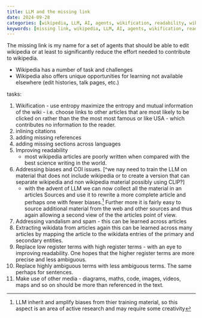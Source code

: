 ```yaml
---
title: LLM and the missing link
date: 2024-09-28
categories: [wikipedia, LLM, AI, agents, wikification, readability, wikidata, vandalism, spam, citations, references, sections, biases, COI, media]
keywords: [missing link, wikipedia, LLM, AI, agents, wikification, readability, wikidata, vandalism, spam, citations, references, sections, biases, COI, media]
---
```


The missing link is my name for a set of agents that should 
be able to edit wikipedia or at least to significantly reduce 
the effort needed to contribute to wikipedia.

- Wikipedia has a number of task and challenges 
- Wikipedia also offers unique opportunities for learning not
available elsewhere (edit histories, talk pages, etc.)

tasks:

1. Wikification - use entropy maximize the entropy and mutual information of the wiki - i.e. choose links to other articles that are most likely to be clicked on rather than the the most most famous or like USA - which contributes no information to the reader.
2. inlining citations
3. adding missing references
4. adding missing sections across languages
5. Improving readability 
    - most wikipedia articles are poorly written when compared with the best science writing in the world.
6. Addressing biases and COI issues. [^we nay need to train the LLM on material that does not include wikipedia or to create a version that can separate wikipedia and non wikipedia material possibly using CLIP?]
    - with the advent of LLM we can now collect all the material in an articles Sources and use it to rewrite a more complete article and perhaps one with fewer biases.^[LLM inherit and amplify biases from thier training material, so this aspect is an area of active research and may require some creativity] 
    Further more it is fairly easy to source additional material from the web and other sources and thus again allowing a second view of the the articles point of view.
7. Addressing vandalism and spam - this can be learned across articles
8. Extracting wikidata from articles again this can be learned across many articles by mapping the article to the wikidata entries of the primary and secondary entities.
9. Replace low register terms with high register terms - with an eye to improving readability. One hopes that the higher register terms are more precise and less ambiguous. 
10. Replace highly ambiguous terms with less ambiguous terms. The same perhaps for sentences.
11. Make use of other media - diagrams, maths, code, images, videos, maps and so on should be more than referenced in the text.

    

